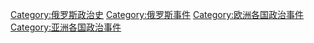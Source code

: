 [[Category:俄罗斯政治史|Category:俄罗斯政治史]]
[[Category:俄罗斯事件|Category:俄罗斯事件]]
[[Category:欧洲各国政治事件|Category:欧洲各国政治事件]]
[[Category:亚洲各国政治事件‎|Category:亚洲各国政治事件‎]]